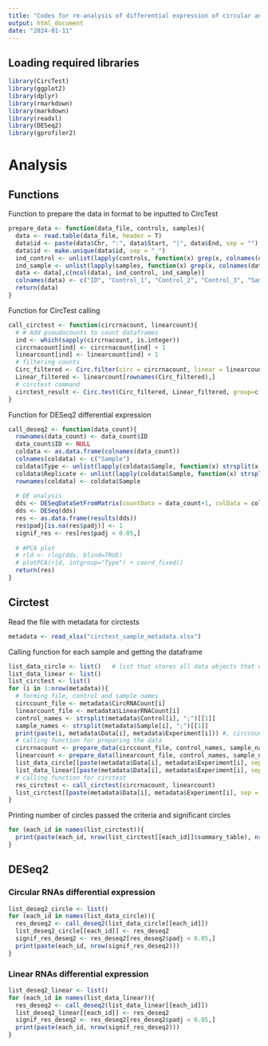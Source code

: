 ```yaml
---
title: "Codes for re-analysis of differential expression of circular and linear RNAs using Circtest"
output: html_document
date: "2024-01-11"
---
```


## Loading required libraries

```r
library(CircTest)
library(ggplot2)
library(dplyr)
library(rmarkdown)
library(markdown)
library(readxl)
library(DESeq2)
library(gprofiler2)
```

# Analysis
## Functions

Function to prepare the data in format to be inputted to CircTest
```r
prepare_data <- function(data_file, controls, samples){
  data <- read.table(data_file, header = T)
  data$id <- paste(data$Chr, ":", data$Start, "|", data$End, sep = "")
  data$id <- make.unique(data$id, sep = "_")
  ind_control <- unlist(lapply(controls, function(x) grep(x, colnames(data))))
  ind_sample <- unlist(lapply(samples, function(x) grep(x, colnames(data))))
  data <- data[,c(ncol(data), ind_control, ind_sample)]
  colnames(data) <- c("ID", "Control_1", "Control_2", "Control_3", "Sample_1", "Sample_2", "Sample_3")
  return(data)
}
```

Function for CircTest calling
```r
call_circtest <- function(circrnacount, linearcount){
  # # Add pseudocounts to count dataframes
  ind <- which(sapply(circrnacount, is.integer))
  circrnacount[ind] <- circrnacount[ind] + 1
  linearcount[ind] <- linearcount[ind] + 1
  # filtering counts
  Circ_filtered <- Circ.filter(circ = circrnacount, linear = linearcount, Nreplicates = 3, filter.sample = 3, filter.count = 5, percentage = 0.01, circle_description = 1)
  Linear_filtered <- linearcount[rownames(Circ_filtered),]
  # circtest command
  circtest_result <- Circ.test(Circ_filtered, Linear_filtered, group=c(rep(1,3),rep(2,3)), circle_description = 1, alpha = 1)
}
```

Function for DESeq2 differential expression
```r
call_deseq2 <- function(data_count){
  rownames(data_count) <- data_count$ID
  data_count$ID <- NULL
  coldata <- as.data.frame(colnames(data_count))
  colnames(coldata) <- c("Sample")
  coldata$Type <- unlist(lapply(coldata$Sample, function(x) strsplit(x, "_")[[1]][1]))
  coldata$Replicate <- unlist(lapply(coldata$Sample, function(x) strsplit(x, "_")[[1]][2]))
  rownames(coldata) <- coldata$Sample
  
  # DE analysis
  dds <- DESeqDataSetFromMatrix(countData = data_count+1, colData = coldata, design = ~ Type)
  dds <- DESeq(dds)
  res <- as.data.frame(results(dds))
  res$padj[is.na(res$padj)] <- 1 
  signif_res <- res[res$padj < 0.05,]
  
  # #PCA plot
  # rld <- rlog(dds, blind=TRUE)
  # plotPCA(rld, intgroup="Type") + coord_fixed()
  return(res)
}
```

## Circtest
Read the file with metadata for circtests
```r
metadata <- read_xlsx("circtest_sample_metadata.xlsx")
```

Calling function for each sample and getting the dataframe
```r
list_data_circle <- list()   # list that stores all data objects that will be used for circtest and deseq2
list_data_linear <- list()
list_circtest <- list()
for (i in 1:nrow(metadata)){
  # forming file, control and sample names
  circcount_file <- metadata$CircRNACount[i]
  linearcount_file <- metadata$LinearRNACount[i]
  control_names <- strsplit(metadata$Control[i], ";")[[1]]
  sample_names <- strsplit(metadata$Sample[i], ";")[[1]]
  print(paste(i, metadata$Data[i], metadata$Experiment[i])) #, circcount_file, linearcount_file))
  # calling function for preparing the data
  circrnacount <- prepare_data(circcount_file, control_names, sample_names)
  linearcount <- prepare_data(linearcount_file, control_names, sample_names)
  list_data_circle[[paste(metadata$Data[i], metadata$Experiment[i], sep = "__")]] <- circrnacount
  list_data_linear[[paste(metadata$Data[i], metadata$Experiment[i], sep = "__")]] <- linearcount
  # calling function for circtest 
  res_circtest <- call_circtest(circrnacount, linearcount)
  list_circtest[[paste(metadata$Data[i], metadata$Experiment[i], sep = "__")]] <- res_circtest
}
```

Printing number of circles passed the criteria and significant circles
```r
for (each_id in names(list_circtest)){
  print(paste(each_id, nrow(list_circtest[[each_id]]$summary_table), nrow(list_circtest[[each_id]]$summary_table[list_circtest[[each_id]]$summary_table$sig_p < 0.05,])))
}
```

## DESeq2
### Circular RNAs differential expression
```r
list_deseq2_circle <- list()
for (each_id in names(list_data_circle)){
  res_deseq2 <- call_deseq2(list_data_circle[[each_id]])
  list_deseq2_circle[[each_id]] <- res_deseq2
  signif_res_deseq2 <- res_deseq2[res_deseq2$padj < 0.05,]
  print(paste(each_id, nrow(signif_res_deseq2)))
}
```


### Linear RNAs differential expression
```r
list_deseq2_linear <- list()
for (each_id in names(list_data_linear)){
  res_deseq2 <- call_deseq2(list_data_linear[[each_id]])
  list_deseq2_linear[[each_id]] <- res_deseq2
  signif_res_deseq2 <- res_deseq2[res_deseq2$padj < 0.05,]
  print(paste(each_id, nrow(signif_res_deseq2)))
}
```